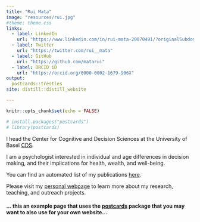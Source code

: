 ```yaml
---
title: "Rui Mata"
image: "resources/rui.jpg"
#theme: theme.css
links:
  - label: LinkedIn
    url: "https://www.linkedin.com/in/rui-mata-20070491/?originalSubdomain=ch"
  - label: Twitter
    url: "https://twitter.com/rui__mata"
  - label: GitHub
    url: "https://github.com/matarui"
  - label: ORCID iD
    url: "https://orcid.org/0000-0002-1679-906X"
output:
  postcards::trestles
site: distill::distill_website

---
```


```r
knitr::opts_chunk$set(echo = FALSE)

# install.packages("postcards")
# library(postcards)
```

I head the Center for Cognitive and Decision Sciences at the University of Basel [CDS](https://cds.unibas.ch/). 

I am a psychologist interested in individual and age differences in decision making, and their implications for health, wealth, and well-being. 

You can find an automated list of my publications [here](https://scholar.google.ch/citations?hl=en&user=dIJjxc4AAAAJ&view_op=list_works&sortby=pubdate).

Please visit my [personal webpage](https://matarui.org/) to learn more about my research, teaching, and outreach projects.


#### ... this an example page that uses the [postcards](https://github.com/seankross/postcards) package that you may want to also use for your own website...
